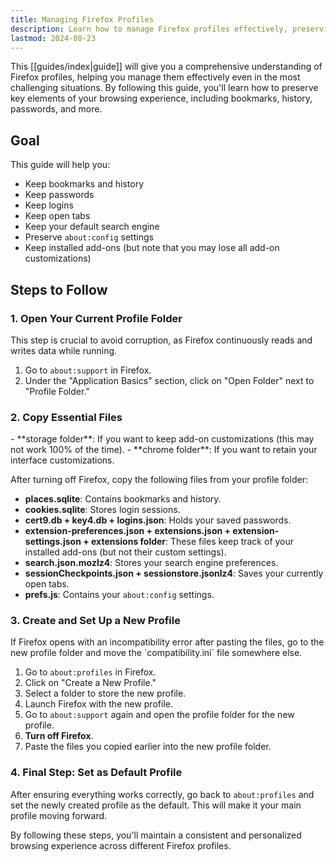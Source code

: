 ```yaml
---
title: Managing Firefox Profiles
description: Learn how to manage Firefox profiles effectively, preserving key elements of your browsing experience.
lastmod: 2024-08-23
---
```



This [[guides/index|guide]] will give you a comprehensive understanding of Firefox profiles, helping you manage them effectively even in the most challenging situations. By following this guide, you'll learn how to preserve key elements of your browsing experience, including bookmarks, history, passwords, and more.

## Goal

This guide will help you:

- Keep bookmarks and history
- Keep passwords
- Keep logins
- Keep open tabs
- Keep your default search engine
- Preserve `about:config` settings
- Keep installed add-ons (but note that you may lose all add-on customizations)

## Steps to Follow

### 1. Open Your Current Profile Folder

<Callout type="danger" title="Turn Off Firefox">
  This step is crucial to avoid corruption, as Firefox continuously reads and writes data while running.
</Callout>

1. Go to `about:support` in Firefox.
2. Under the "Application Basics" section, click on "Open Folder" next to "Profile Folder."

### 2. Copy Essential Files

<Callout type="info" title="Optional Files">
  - **storage folder**: If you want to keep add-on customizations (this may not work 100% of the time).
  - **chrome folder**: If you want to retain your interface customizations.
</Callout>

After turning off Firefox, copy the following files from your profile folder:

- **places.sqlite**: Contains bookmarks and history.
- **cookies.sqlite**: Stores login sessions.
- **cert9.db + key4.db + logins.json**: Holds your saved passwords.
- **extension-preferences.json + extensions.json + extension-settings.json + extensions folder**: These files keep track of your installed add-ons (but not their custom settings).
- **search.json.mozlz4**: Stores your search engine preferences.
- **sessionCheckpoints.json + sessionstore.jsonlz4**: Saves your currently open tabs.
- **prefs.js**: Contains your `about:config` settings.

### 3. Create and Set Up a New Profile

<Callout type="warn" title="Incompatibility Error">
  If Firefox opens with an incompatibility error after pasting the files, go to the new profile folder and move the `compatibility.ini` file somewhere else.
</Callout>

1. Go to `about:profiles` in Firefox.
2. Click on "Create a New Profile."
3. Select a folder to store the new profile.
4. Launch Firefox with the new profile.
5. Go to `about:support` again and open the profile folder for the new profile.
6. **Turn off Firefox**.
7. Paste the files you copied earlier into the new profile folder.

### 4. Final Step: Set as Default Profile

After ensuring everything works correctly, go back to `about:profiles` and set the newly created profile as the default. This will make it your main profile moving forward.

By following these steps, you'll maintain a consistent and personalized browsing experience across different Firefox profiles.
